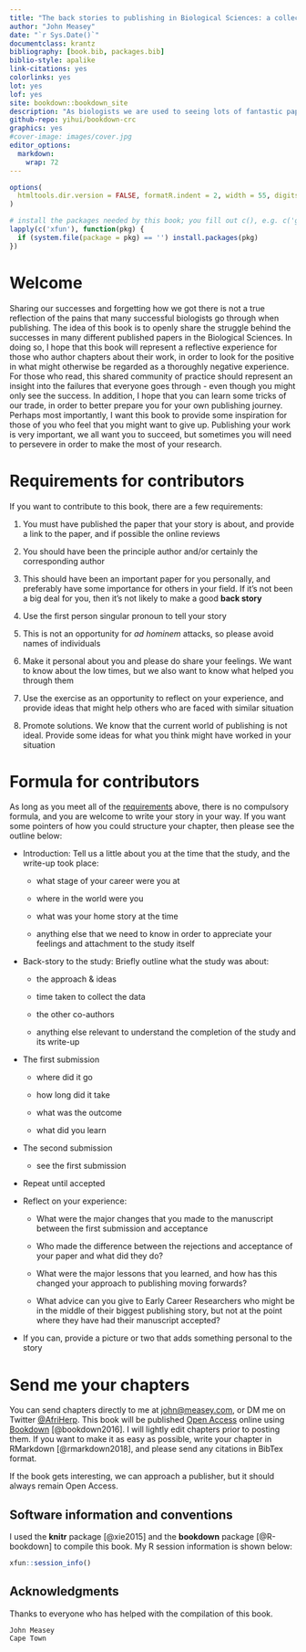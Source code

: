 ---
title: "The back stories to publishing in Biological Sciences: a collection of reflections"
author: "John Measey"
date: "`r Sys.Date()`"
documentclass: krantz
bibliography: [book.bib, packages.bib]
biblio-style: apalike
link-citations: yes
colorlinks: yes
lot: yes
lof: yes
site: bookdown::bookdown_site
description: "As biologists we are used to seeing lots of fantastic papers being successfully published in journals all the time. But we know from bitter experience that our manuscripts may go through many rejections from different journals before finally going into print. Sharing the success is sweet, but this book is about reflecting on the road to that success. This is an opportunity for those who have battled through rejections and difficult reviewers and who have finally overcome. It is written for an audience of Early Career Scientists (and anyone else) who needs the inspiration to keep revising and submitting their manuscripts in order reach their publishing goal."
github-repo: yihui/bookdown-crc
graphics: yes
#cover-image: images/cover.jpg
editor_options: 
  markdown: 
    wrap: 72
---

```{r setup, include=FALSE}
options(
  htmltools.dir.version = FALSE, formatR.indent = 2, width = 55, digits = 4
)

# install the packages needed by this book; you fill out c(), e.g. c('ggplot2', 'dplyr')
lapply(c('xfun'), function(pkg) {
  if (system.file(package = pkg) == '') install.packages(pkg)
})
```

# Welcome {.unnumbered}

Sharing our successes and forgetting how we got there is not a true
reflection of the pains that many successful biologists go through when
publishing. The idea of this book is to openly share the struggle behind
the successes in many different published papers in the Biological
Sciences. In doing so, I hope that this book will represent a reflective
experience for those who author chapters about their work, in order to
look for the positive in what might otherwise be regarded as a
thoroughly negative experience. For those who read, this shared
community of practice should represent an insight into the failures that
everyone goes through - even though you might only see the success. In
addition, I hope that you can learn some tricks of our trade, in order
to better prepare you for your own publishing journey. Perhaps most
importantly, I want this book to provide some inspiration for those of
you who feel that you might want to give up. Publishing your work is
very important, we all want you to succeed, but sometimes you will need
to persevere in order to make the most of your research.

# Requirements for contributors {.unnumbered}

If you want to contribute to this book, there are a few requirements:

1.  You must have published the paper that your story is about, and
    provide a link to the paper, and if possible the online reviews

2.  You should have been the principle author and/or certainly the
    corresponding author

3.  This should have been an important paper for you personally, and
    preferably have some importance for others in your field. If it's
    not been a big deal for you, then it's not likely to make a good
    **back story**

4.  Use the first person singular pronoun to tell your story

5.  This is not an opportunity for *ad hominem* attacks, so please avoid
    names of individuals

6.  Make it personal about you and please do share your feelings. We
    want to know about the low times, but we also want to know what
    helped you through them

7.  Use the exercise as an opportunity to reflect on your experience,
    and provide ideas that might help others who are faced with similar
    situation

8.  Promote solutions. We know that the current world of publishing is
    not ideal. Provide some ideas for what you think might have worked
    in your situation

# Formula for contributors {.unnumbered}

As long as you meet all of the [requirements](#requirements) above,
there is no compulsory formula, and you are welcome to write your story
in your way. If you want some pointers of how you could structure your
chapter, then please see the outline below:

-   Introduction: Tell us a little about you at the time that the study,
    and the write-up took place:

    -   what stage of your career were you at

    -   where in the world were you

    -   what was your home story at the time

    -   anything else that we need to know in order to appreciate your
        feelings and attachment to the study itself

-   Back-story to the study: Briefly outline what the study was about:

    -   the approach & ideas

    -   time taken to collect the data

    -   the other co-authors

    -   anything else relevant to understand the completion of the study
        and its write-up

-   The first submission

    -   where did it go

    -   how long did it take

    -   what was the outcome

    -   what did you learn

-   The second submission

    -   see the first submission

-   Repeat until accepted

-   Reflect on your experience:

    -   What were the major changes that you made to the manuscript
        between the first submission and acceptance

    -   Who made the difference between the rejections and acceptance of
        your paper and what did they do?

    -   What were the major lessons that you learned, and how has this
        changed your approach to publishing moving forwards?

    -   What advice can you give to Early Career Researchers who might
        be in the middle of their biggest publishing story, but not at
        the point where they have had their manuscript accepted?

-   If you can, provide a picture or two that adds something personal to
    the story

# Send me your chapters {.unnumbered}

You can send chapters directly to me at
[john\@measey.com](john@measey.com), or DM me on Twitter
[\@AfriHerp](https://twitter.com/afriherp). This book will be published
[Open
Access](https://johnmeasey.github.io/How-to-publish-in-Biological-Sciences/openaccess1.html)
online using [Bookdown](bookdown.org) [@bookdown2016]. I will lightly
edit chapters prior to posting them. If you want to make it as easy as
possible, write your chapter in RMarkdown [@rmarkdown2018], and please
send any citations in BibTex format.

If the book gets interesting, we can approach a publisher, but it should
always remain Open Access.

## Software information and conventions {.unnumbered}

I used the **knitr**\index{knitr} package [@xie2015] and the
**bookdown**\index{bookdown} package [@R-bookdown] to compile this book.
My R session information is shown below:

```{r}
xfun::session_info()
```

## Acknowledgments {.unnumbered}

Thanks to everyone who has helped with the compilation of this book.

```{block2, type='flushright', html.tag='p'}
John Measey  
Cape Town
```

